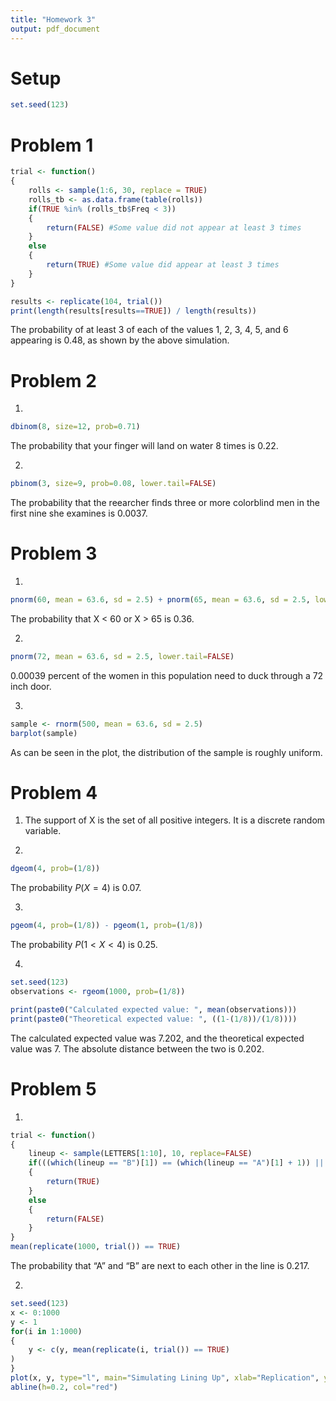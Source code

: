 ```yaml
---
title: "Homework 3"
output: pdf_document
---
```


# Setup
```r
set.seed(123)
```

# Problem 1

```r
trial <- function()
{
    rolls <- sample(1:6, 30, replace = TRUE)
    rolls_tb <- as.data.frame(table(rolls))
    if(TRUE %in% (rolls_tb$Freq < 3))
    {
        return(FALSE) #Some value did not appear at least 3 times
    }
    else
    {
        return(TRUE) #Some value did appear at least 3 times 
    }
}

results <- replicate(104, trial())
print(length(results[results==TRUE]) / length(results))
```

The probability of at least 3 of each of the values 1, 2, 3, 4, 5, and 6 appearing is 0.48, as shown by the above simulation. 

# Problem 2

 1. 
 ```r
dbinom(8, size=12, prob=0.71)
 ```
 The probability that your finger will land on water 8 times is 0.22. 

 2.
 ```r
pbinom(3, size=9, prob=0.08, lower.tail=FALSE)
 ```
 The probability that the reearcher finds three or more colorblind men in the first nine she examines is 0.0037.

# Problem 3

 1.
```r
pnorm(60, mean = 63.6, sd = 2.5) + pnorm(65, mean = 63.6, sd = 2.5, lower.tail=FALSE)
```
The probability that X < 60 or X > 65 is 0.36.

2.
```r
pnorm(72, mean = 63.6, sd = 2.5, lower.tail=FALSE)
```
0.00039 percent of the women in this population need to duck through a 72 inch door.

3.
```r
sample <- rnorm(500, mean = 63.6, sd = 2.5)
barplot(sample)
```
As can be seen in the plot, the distribution of the sample is roughly uniform. 

\newpage
# Problem 4

1. The support of X is the set of all positive integers. It is a discrete random variable. 

2. 
```r
dgeom(4, prob=(1/8))
```
The probability $P(X = 4)$ is 0.07. 

3. 
```r
pgeom(4, prob=(1/8)) - pgeom(1, prob=(1/8))
```
The probability $P(1 < X < 4)$ is 0.25. 

4. 
```r
set.seed(123)
observations <- rgeom(1000, prob=(1/8))

print(paste0("Calculated expected value: ", mean(observations)))
print(paste0("Theoretical expected value: ", ((1-(1/8))/(1/8))))
```
The calculated expected value was 7.202, and the theoretical expected value was 7. The absolute distance between the two is 0.202.

# Problem 5
1.
```r
trial <- function()
{
    lineup <- sample(LETTERS[1:10], 10, replace=FALSE)
    if(((which(lineup == "B")[1]) == (which(lineup == "A")[1] + 1)) || ((which(lineup == "B")[1]) == (which(lineup == "A")[1] - 1)))
    {
        return(TRUE)
    }
    else
    {
        return(FALSE)
    }
}
mean(replicate(1000, trial()) == TRUE)
```
The probability that "A" and "B" are next to each other in the line is 0.217. 

2.
```r
set.seed(123)
x <- 0:1000
y <- 1
for(i in 1:1000)
{
    y <- c(y, mean(replicate(i, trial()) == TRUE)
)
}
plot(x, y, type="l", main="Simulating Lining Up", xlab="Replication", ylab="Probability")
abline(h=0.2, col="red")
```
